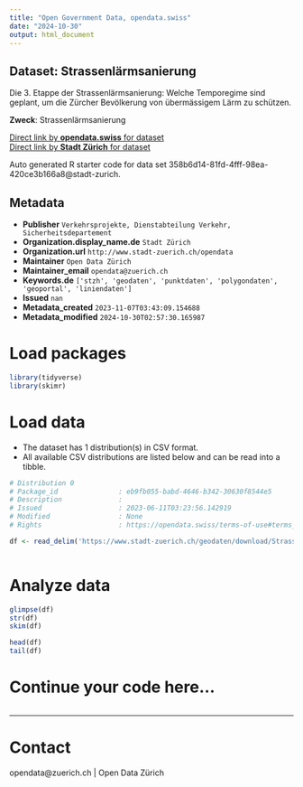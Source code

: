 ```yaml
---
title: "Open Government Data, opendata.swiss"
date: "2024-10-30"
output: html_document
---
```


## Dataset: Strassenlärmsanierung

Die 3. Etappe der Strassenlärmsanierung: Welche Temporegime sind geplant, um die Zürcher Bevölkerung von übermässigem Lärm zu schützen.

**Zweck**: Strassenlärmsanierung

[Direct link by **opendata.swiss** for dataset](https://opendata.swiss/de/dataset/strassenlarmsanierung1)<br>
[Direct link by **Stadt Zürich** for dataset](https://data.stadt-zuerich.ch/dataset/geo_strassenlaermsanierung)

Auto generated R starter code for data set 358b6d14-81fd-4fff-98ea-420ce3b166a8@stadt-zurich.

## Metadata

- **Publisher** `Verkehrsprojekte, Dienstabteilung Verkehr, Sicherheitsdepartement`
- **Organization.display_name.de** `Stadt Zürich`
- **Organization.url** `http://www.stadt-zuerich.ch/opendata`
- **Maintainer** `Open Data Zürich`
- **Maintainer_email** `opendata@zuerich.ch`
- **Keywords.de** `['stzh', 'geodaten', 'punktdaten', 'polygondaten', 'geoportal', 'liniendaten']`
- **Issued** `nan`
- **Metadata_created** `2023-11-07T03:43:09.154688`
- **Metadata_modified** `2024-10-30T02:57:30.165987`


# Load packages

```r

library(tidyverse)
library(skimr)

```

# Load data

-   The dataset has 1 distribution(s) in CSV format.
-   All available CSV distributions are listed below and can be read into a tibble.

```r

# Distribution 0
# Package_id               : eb9fb055-babd-4646-b342-30630f8544e5
# Description              : 
# Issued                   : 2023-06-11T03:23:56.142919
# Modified                 : None
# Rights                   : https://opendata.swiss/terms-of-use#terms_open

df <- read_delim('https://www.stadt-zuerich.ch/geodaten/download/Strassenlaermsanierung?format=10008')



```

# Analyze data

```r

glimpse(df)
str(df)
skim(df)

head(df)
tail(df)

```

# Continue your code here...

```r

```

------------------------------------------------------------------------

# Contact

opendata@zuerich.ch | Open Data Zürich
